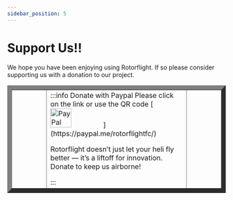 ```yaml
---
sidebar_position: 5
---
```


# Support Us!!
We hope you have been enjoying using Rotorflight. If so please consider supporting us with a donation to our project.  

<div>
    <table border="10px">
        <td width="15%"></td>
            <td width="60%">
                <div>
                :::info Donate with Paypal
                    Please click on the link or use the QR code
                    <span>
                        [<img src={paypal} alt="PayPal" width="40%"/>](https://paypal.me/rotorflightfc/)   
                        <p>  </p>
                        <p width="40%">Rotorflight doesn’t just let your heli fly better — it’s a liftoff for innovation. Donate to keep us airborne!</p>
                    </span>
                :::
                </div>
            </td>
        <td width="15%"></td>
    </table>
</div>
